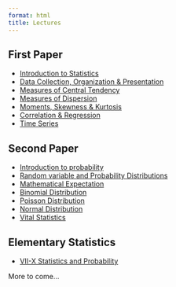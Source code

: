 ```yaml
---
format: html
title: Lectures
---
```


## First Paper

- [Introduction to Statistics](slide/01-stat-intro.html)
- [Data Collection, Organization & Presentation](slide/02-data-collection-organization-presentation.html)
- [Measures of Central Tendency](slide/03-central-tendency.html)
- [Measures of Dispersion](slide/04-dispersion.html)
- [Moments, Skewness & Kurtosis](slide/05-moments-skewness-kurtosis.html)
- [Correlation & Regression](slide/06-correlation-regression.html)
- [Time Series](slide/07-time_series.html)

## Second Paper

- [Introduction to probability](slide/01-probability-intro.html)
- [Random variable and Probability Distributions](slide/02-random-variable.html)
- [Mathematical Expectation](slide/03-expectation.html)
- [Binomial Distribution](slide/04-binomial_dist.html)
- [Poisson Distribution](slide/05-poisson_dist.html)
- [Normal Distribution](slide/6-normal-distribution.html)
- [Vital Statistics](slide/09-vital-stat.html)

## Elementary Statistics

- [VII-X Statistics and Probability](slide/elementary_stat_prob.html)

More to come...
